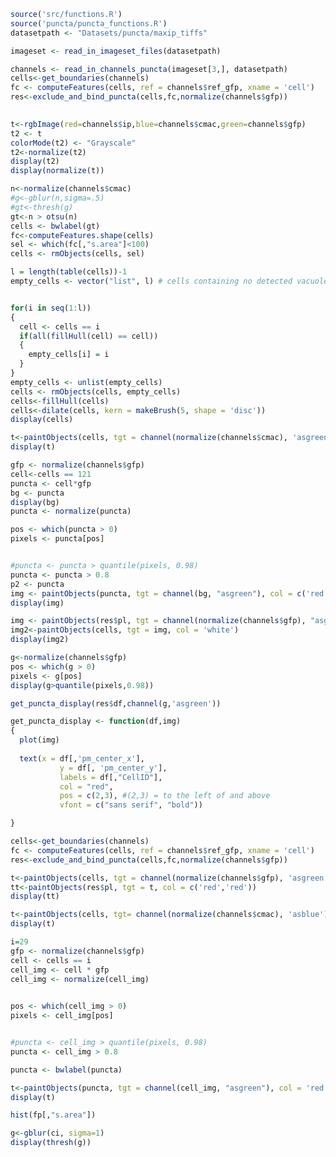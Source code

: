 

```r
source('src/functions.R')
source('puncta/puncta_functions.R')
datasetpath <- "Datasets/puncta/maxip_tiffs"
```


```r
imageset <- read_in_imageset_files(datasetpath)
```

```r
channels <- read_in_channels_puncta(imageset[3,], datasetpath)
cells<-get_boundaries(channels)
fc <- computeFeatures(cells, ref = channels$ref_gfp, xname = 'cell')
res<-exclude_and_bind_puncta(cells,fc,normalize(channels$gfp))
    
```

```r
t<-rgbImage(red=channels$ip,blue=channels$cmac,green=channels$gfp)
t2 <- t
colorMode(t2) <- "Grayscale"
t2<-normalize(t2)
display(t2)
display(normalize(t))
```


```r
n<-normalize(channels$cmac)
#g<-gblur(n,sigma=.5)
#gt<-thresh(g)
gt<-n > otsu(n)
cells <- bwlabel(gt)
fc<-computeFeatures.shape(cells)
sel <- which(fc[,"s.area"]<100)
cells <- rmObjects(cells, sel)

l = length(table(cells))-1
empty_cells <- vector("list", l) # cells containing no detected vacuoles


for(i in seq(1:l))
{
  cell <- cells == i
  if(all(fillHull(cell) == cell))
  {
    empty_cells[i] = i
  }
}
empty_cells <- unlist(empty_cells)
cells <- rmObjects(cells, empty_cells)
cells<-fillHull(cells)
cells<-dilate(cells, kern = makeBrush(5, shape = 'disc'))
display(cells)
```

```r
t<-paintObjects(cells, tgt = channel(normalize(channels$cmac), 'asgreen'), col = 'white')
display(t)
```





















































```r
gfp <- normalize(channels$gfp)
cell<-cells == 121
puncta <- cell*gfp
bg <- puncta
display(bg)
puncta <- normalize(puncta)

pos <- which(puncta > 0)
pixels <- puncta[pos]


#puncta <- puncta > quantile(pixels, 0.98)
puncta <- puncta > 0.8
p2 <- puncta
img <- paintObjects(puncta, tgt = channel(bg, "asgreen"), col = c('red','red'))
display(img)
```





```r
img <- paintObjects(res$pl, tgt = channel(normalize(channels$gfp), "asgreen"), col = c('red','red'))
img2<-paintObjects(cells, tgt = img, col = 'white')
display(img2)
```



```r
g<-normalize(channels$gfp)
pos <- which(g > 0)
pixels <- g[pos]
display(g>quantile(pixels,0.98))
```

```r
get_puncta_display(res$df,channel(g,'asgreen'))
```


```r
get_puncta_display <- function(df,img)
{
  plot(img)
  
  text(x = df[,'pm_center_x'],
           y = df[, 'pm_center_y'],
           labels = df[,"CellID"], 
           col = "red", 
           pos = c(2,3), #(2,3) = to the left of and above
           vfont = c("sans serif", "bold"))

}
```





```r


cells<-get_boundaries(channels)
fc <- computeFeatures(cells, ref = channels$ref_gfp, xname = 'cell')
res<-exclude_and_bind_puncta(cells,fc,normalize(channels$gfp))
```

```r
t<-paintObjects(cells, tgt = channel(normalize(channels$gfp), 'asgreen'), col = 'white')
tt<-paintObjects(res$pl, tgt = t, col = c('red','red'))
display(tt)
```





```r


t<-paintObjects(cells, tgt= channel(normalize(channels$cmac), 'asblue'), col = 'red')
display(t)
```



```r
i=29
gfp <- normalize(channels$gfp)
cell <- cells == i
cell_img <- cell * gfp
cell_img <- normalize(cell_img)

    
pos <- which(cell_img > 0)
pixels <- cell_img[pos]


#puncta <- cell_img > quantile(pixels, 0.98)
puncta <- cell_img > 0.8

puncta <- bwlabel(puncta)

```






```r
t<-paintObjects(puncta, tgt = channel(cell_img, "asgreen"), col = 'red')
display(t)
```













```r
hist(fp[,"s.area"])
```



```r
g<-gblur(ci, sigma=1)
display(thresh(g))
```
















